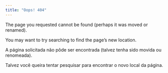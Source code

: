 ```yaml
---
title: "Oops! 404"
---
```


::: {.content-visible when-profile="english"}
The page you requested cannot be found (perhaps it was moved or renamed).

You may want to try searching to find the page's new location.
:::

::: {.content-visible when-profile="portuguese"}
A página solicitada não pôde ser encontrada (talvez tenha sido movida ou renomeada).

Talvez você queira tentar pesquisar para encontrar o novo local da página.
:::

